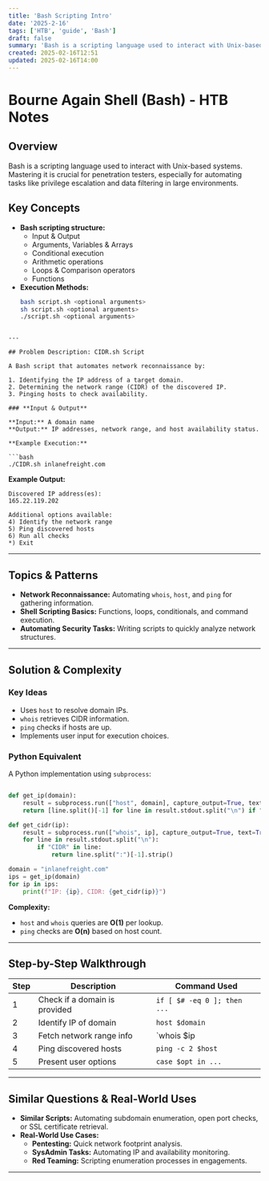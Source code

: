 ```yaml
---
title: 'Bash Scripting Intro'
date: '2025-2-16'
tags: ['HTB', 'guide', 'Bash']
draft: false
summary: 'Bash is a scripting language used to interact with Unix-based systems. Mastering it is crucial for penetration testers, especially for automating tasks like privilege escalation and data filtering in large environments..'
created: 2025-02-16T12:51
updated: 2025-02-16T14:00
---
```


# Bourne Again Shell (Bash) - HTB Notes

## Overview

Bash is a scripting language used to interact with Unix-based systems. Mastering it is crucial for penetration testers, especially for automating tasks like privilege escalation and data filtering in large environments.

## Key Concepts

- **Bash scripting structure:**
  - Input & Output
  - Arguments, Variables & Arrays
  - Conditional execution
  - Arithmetic operations
  - Loops & Comparison operators
  - Functions
- **Execution Methods:**
  ```bash
  bash script.sh <optional arguments>
  sh script.sh <optional arguments>
  ./script.sh <optional arguments>
  ```

````

---

## Problem Description: CIDR.sh Script

A Bash script that automates network reconnaissance by:

1. Identifying the IP address of a target domain.
2. Determining the network range (CIDR) of the discovered IP.
3. Pinging hosts to check availability.

### **Input & Output**

**Input:** A domain name
**Output:** IP addresses, network range, and host availability status.

**Example Execution:**

```bash
./CIDR.sh inlanefreight.com
````

**Example Output:**

```
Discovered IP address(es):
165.22.119.202

Additional options available:
4) Identify the network range
5) Ping discovered hosts
6) Run all checks
*) Exit
```

---

## Topics & Patterns

- **Network Reconnaissance:** Automating `whois`, `host`, and `ping` for gathering information.
- **Shell Scripting Basics:** Functions, loops, conditionals, and command execution.
- **Automating Security Tasks:** Writing scripts to quickly analyze network structures.

---

## Solution & Complexity

### **Key Ideas**

- Uses `host` to resolve domain IPs.
- `whois` retrieves CIDR information.
- `ping` checks if hosts are up.
- Implements user input for execution choices.

### **Python Equivalent**

A Python implementation using `subprocess`:

```python

def get_ip(domain):
    result = subprocess.run(["host", domain], capture_output=True, text=True)
    return [line.split()[-1] for line in result.stdout.split("\n") if "has address" in line]

def get_cidr(ip):
    result = subprocess.run(["whois", ip], capture_output=True, text=True)
    for line in result.stdout.split("\n"):
        if "CIDR" in line:
            return line.split(":")[-1].strip()

domain = "inlanefreight.com"
ips = get_ip(domain)
for ip in ips:
    print(f"IP: {ip}, CIDR: {get_cidr(ip)}")
```

**Complexity:**

- `host` and `whois` queries are **O(1)** per lookup.
- `ping` checks are **O(n)** based on host count.

---

## Step-by-Step Walkthrough

| Step | Description                   | Command Used                |
| ---- | ----------------------------- | --------------------------- |
| 1    | Check if a domain is provided | `if [ $# -eq 0 ]; then ...` |
| 2    | Identify IP of domain         | `host $domain`              |
| 3    | Fetch network range info      | `whois $ip                  |
| 4    | Ping discovered hosts         | `ping -c 2 $host`           |
| 5    | Present user options          | `case $opt in ...`          |

---

## Similar Questions & Real-World Uses

- **Similar Scripts:** Automating subdomain enumeration, open port checks, or SSL certificate retrieval.
- **Real-World Use Cases:**
  - **Pentesting:** Quick network footprint analysis.
  - **SysAdmin Tasks:** Automating IP and availability monitoring.
  - **Red Teaming:** Scripting enumeration processes in engagements.

---
